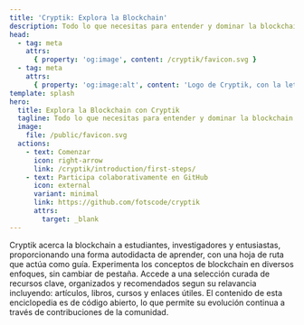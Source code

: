 ```yaml
---
title: 'Cryptik: Explora la Blockchain'
description: Todo lo que necesitas para entender y dominar la blockchain. Desde los fundamentos hasta algoritmos avanzados.
head:
  - tag: meta
    attrs:
      { property: 'og:image', content: /cryptik/favicon.svg }
  - tag: meta
    attrs:
      { property: 'og:image:alt', content: 'Logo de Cryptik, con la letra C representando una red descentralizada' }
template: splash
hero:
  title: Explora la Blockchain con Cryptik
  tagline: Todo lo que necesitas para entender y dominar la blockchain. Desde los fundamentos hasta algoritmos avanzados.
  image:
    file: /public/favicon.svg
  actions:
    - text: Comenzar
      icon: right-arrow
      link: /cryptik/introduction/first-steps/
    - text: Participa colaborativamente en GitHub
      icon: external
      variant: minimal
      link: https://github.com/fotscode/cryptik
      attrs:
        target: _blank
---
```


<CardGrid stagger>
	<Card title="Guía de estudio" icon="open-book">
        Cryptik acerca la blockchain a estudiantes, investigadores y entusiastas, proporcionando una forma autodidacta de aprender, con una hoja de ruta que actúa como guía.
	</Card>
	<Card title="Una idea, varias perspectivas" icon="puzzle">
        Experimenta los conceptos de blockchain en diversos enfoques, sin cambiar de pestaña.
	</Card>
    <Card title="Bibliografía unificada" icon="document">
    	Accede a una selección curada de recursos clave, organizados y recomendados segun su relavancia incluyendo: artículos, libros, cursos y enlaces útiles.
    </Card>
	<Card title="Esfuerzo colaborativo" icon="rocket">
        El contenido de esta enciclopedia es de código abierto, lo que permite su evolución continua a través de contribuciones de la comunidad.
	</Card>
</CardGrid>
